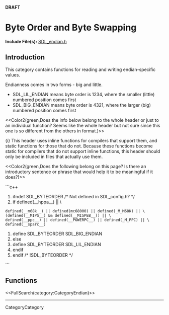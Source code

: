 <!-- #master-page:CategoryTemplate -->
<!-- #master-date:Unknown-Date -->
<!-- format wiki -->
<!-- language en -->
'''DRAFT'''

= Byte Order and Byte Swapping =

'''Include File(s):'''  [http://hg.libsdl.org/SDL/file/68dfd6df47da/include/SDL_endian.h SDL_endian.h]


== Introduction ==
This category contains functions for reading and writing endian-specific values.

Endianness comes in two forms - big and little.  
* SDL_LIL_ENDIAN means byte order is 1234, where the smaller (little) numbered position comes first
* SDL_BIG_ENDIAN means byte order is 4321, where the larger (big) numbered position comes first

<<Color2(green,Does the info below belong to the whole header or just to an individual function?  Seems like the whole header but not sure since this one is so different from the others in format.)>>

{i} This header uses inline functions for compilers that support them, and static functions for those that do not.  Because these functions become static for compilers that do not support inline functions, this header should only be included in files that actually use them.

<<Color2(green,Does the following belong on this page?  Is there an introductory sentence or phrase that would help it to be meaningful if it does?)>>

```c++
#ifndef SDL_BYTEORDER           /* Not defined in SDL_config.h? */
#if defined(__hppa__) || \
 defined(__m68k__) || defined(mc68000) || defined(_M_M68K) || \
 (defined(__MIPS__) && defined(__MISPEB__)) || \
 defined(__ppc__) || defined(__POWERPC__) || defined(_M_PPC) || \
 defined(__sparc__)
#define SDL_BYTEORDER	SDL_BIG_ENDIAN
#else
#define SDL_BYTEORDER	SDL_LIL_ENDIAN
#endif
#endif /* !SDL_BYTEORDER */
```


== Functions ==

<<FullSearch(category:CategoryEndian)>>

----
CategoryCategory
